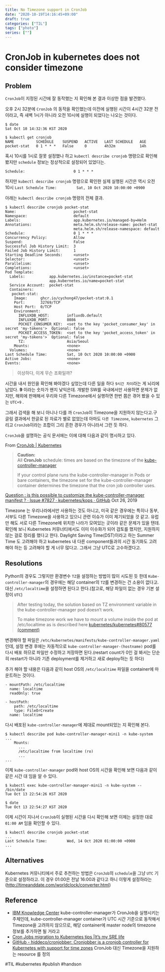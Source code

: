 ```yaml
---
title: No Timezone support in CronJob
date: "2020-10-19T14:16:45+09:00"
draft: true
categories: ["TIL"]
tags: ["photo"]
series: [""]
---
```


# CronJob in kubernetes does not consider timezone
## Problem
`CronJob`이 지정된 시간에 잘 동작했는 지 확인해 본 결과 이상한 점을 발견했다. 

오후 2시 32분에 `CronJob` 의 동작을 확인했는데 이전에 실행된 시간이 4시간 32분 전이라고, 즉 새벽 1시가 아니라 오전 10시에 실행이 되었다는  나오는 것이다. 
```
$ date
Sat Oct 10 14:32:36 KST 2020

$ kubectl get cronjob
NAME          SCHEDULE    SUSPEND   ACTIVE   LAST SCHEDULE   AGE
pocket-stat   0 1 * * *   False     0        4h32m           14h
```

혹시 10시를 1시로 잘못 설정했나 하고 `kubectl describe cronjob` 명령으로 확인해 봤지만 `schedule` 정보는 정상적으로 설정되어 있었다는.

`Schedule:                      0 1 * * *`

하지만 `kubectl describe cronjob` 명령으로 확인한 실제 실행된 시간은 역시 오전 10시
`Last Schedule Time:         Sat, 10 Oct 2020 10:00:00 +0900` 

아래는 `kubectl describe cronjob` 명령의 전체 결과. 
```
$ kubectl describe cronjob pocket-stat
Name:                          pocket-stat
Namespace:                     default
Labels:                        app.kubernetes.io/managed-by=Helm
Annotations:                   meta.helm.sh/release-name: pocket-stat
                               meta.helm.sh/release-namespace: default
Schedule:                      0 1 * * *
Concurrency Policy:            Allow
Suspend:                       False
Successful Job History Limit:  3
Failed Job History Limit:      1
Starting Deadline Seconds:     <unset>
Selector:                      <unset>
Parallelism:                   <unset>
Completions:                   <unset>
Pod Template:
  Labels:           app.kubernetes.io/instance=pocket-stat
                    app.kubernetes.io/name=pocket-stat
  Service Account:  pocket-stat
  Containers:
   pocket-stat:
    Image:      ghcr.io/cychong47/pocket-stat:0.1
    Port:       32769/TCP
    Host Port:  0/TCP
    Environment:
      INFLUXDB_HOST:        influxdb.default
      INFLUXDB_PORT:        8086
      POCKET_CONSUMER_KEY:  <set to the key 'pocket_consumer_key' in secret 'my-tokens'>  Optional: false
      POCKET_ACCESS_TOKEN:  <set to the key 'pocket_access_token' in secret 'my-tokens'>  Optional: false
      TZ:                   Asia/Seoul
    Mounts:                 <none>
  Volumes:                  <none>
Last Schedule Time:         Sat, 10 Oct 2020 10:00:00 +0900
Active Jobs:                <none>
Events:                     <none>
```

> 이상하다, 이게 무슨 조화일까?  

시간을 내서 원인을 확인해 봐야겠다 싶었는데 다른 일을 하다  `9시간 차이`라는 게 뇌리에 남았다. **9** 이라는 숫자가 왠지 낯익은데. 
개발한 SW를 국내에서만 사용하면 문제가 없지만, 해외에 판매해서 우리와 다른 Timezone에서 실행하면 한번 쯤은 겪어 봤을 수 있는 `UTC+9` . 

그래서 검색을 해 보니 아니나 다를 까 `CronJob`이 Timezone을 지원하지 않는다고.구글링 결과에서 한글로 된 자료가 별로 없었는데 아마도 `다른 Timezone`, `kubernetes` 그리고 `CronJob`이라는 조합이 그리 흔한 경우가 아니라서 그런 듯 하다. 

`CronJob`을 설명하는 공식 문서에는 이에 대해 다음과 같이 명시하고 있다. 

From [CronJob | Kubernetes](https://kubernetes.io/docs/concepts/workloads/controllers/cron-jobs/)
> **Caution:**  
> All **CronJob** schedule: times are based on the timezone of the  [kube-controller-manager](https://kubernetes.io/docs/reference/command-line-tools-reference/kube-controller-manager/)   
>   
> If your control plane runs the kube-controller-manager in Pods or bare containers, the timezone set for the kube-controller-manager container determines the timezone that the cron job controller uses.  

[Question : is this possible to customize the kube-controller-manager manifest ? · Issue #7827 · kubernetes/kops · GitHub](https://github.com/kubernetes/kops/issues/7827) Oct 26, 2019

Timezone 는 우리나라에서만 사용하는 것도 아니고, 미국 같은 경우에는 특히나 동부, 서부도 다른 Timezone을 사용하고 있으니 관련 이슈가 이미 제기되었을 것 같고. 유럽만 해도 서로 다른 Timezone에 위치한 나라가 모여있는 곳이라 같은 문제가 있을 텐데. 
확인해 보니 Kubernetes 커뮤너티에서도 이미 이슈화가 되어 검토를 했지만, 지원하지 않는 걸로 정리를 했다고 한다. Daylight Saving Time(DST)이라고 하는 Summer Time 도 고려해야 하고 kubernetes 내 다른 component들과의 시간 동기화도 고려해야 하는 등 고려해야 할 게 너무 많다고. 그래서 그냥 UTC로 고수하겠다고. 

## Resolutions
Python의 경우도 그렇지만 환경변수 `TZ`을 설정하는 방법이 많이 시도된 듯 한데 
`Kube-controller-manager`의 경우에는 해당 container의 `TZ`를 변경하는 건 소용이 없다고. 
대신 `/etc/localtime`을 설정하면 된다고 한다.(참고로, 해당 파일이 없는 경우 기본 설정이 `UTC`)

> After testing today, the solution based on TZ environment variable in the kube-controller-manager pod doesn’t work.  
>   
> To make timezone work we have to mount a volume inside the pod at /etc/localtime as is described here  [kubernetes/kubernetes#80577 (comment)](https://github.com/kubernetes/kubernetes/issues/80577#issuecomment-517783884)  

변경해야 할 파일은 `/etc/kubernetes/manifests/kube-controller-manager.yaml` 인데, 설정 변경 후에는 자동적으로 `kube-controller-manager-(hostname)` pod를 다시 배포 하므로 파일만 수정하고 저장하면 된다.(restart count가 0인 걸 봐서는 단순히 restart가 아니라 기존 deployment를 제거하고 새로 deploy하는 듯 하다) 

추가 해야 할 내용은 다음과 같이 host OS의 `/etc/localtime` 파일을 container에 마운트하는 것이다. 

```
- mountPath: /etc/localtime
  name: localtime
  readOnly: true

- hostPath:
    path: /etc/localtime
    type: FileOrCreate
  name: localtime
``` 

다시 배포된 `kube-controller-manager`에 제대로 mount되었는 지 확인해 본다. 
```
$ kubectl describe pod kube-controller-manager-mini1 -n kube-system
...
    Mounts:
      ...
      /etc/localtime from localtime (ro)
      ...
...
```

이제 `kube-controller-manager` pod와 host OS의 시간을 확인해 보면 다음과 같이 같은 시간 대 임을 알 수 있다.
```
$ kubectl exec kube-controller-manager-mini1 -n kube-system -- /bin/date
Tue Oct 13 22:54:26 KST 2020

$ date
Tue Oct 13 22:54:27 KST 2020
```

이제 시간이 지나서 `CronJob`이 실행된 시간을 다시 확인해 보면 이제는 설정한 대로 `01:00 AM` 임을 확인할 수 있다. 
```
$ kubectl describe cronjob pocket-stat
...
Last Schedule Time:         Wed, 14 Oct 2020 01:00:00 +0900
...
```

## Alternatives
Kubernetes 커뮤니티에서 주로 추천하는 방법은  `CronJob`의 `schedule`을 그냥 `UTC` 기준으로 설정하라고. 
이 경우 01:00은 전날 16:00과 같다고 하니 이렇게 설정하라는 (http://timeanddate.com/worldclock/converter.html) 


## Reference
- [IBM Knowledge Center](https://www.ibm.com/support/knowledgecenter/SSBS6K_3.2.0/troubleshoot/kube_cronjob.html) kube-controller-manager가 CronJob을 실행시키는 주체인데, kube-controller-manager container가 UTC 시간 기준으로 동작해서 Timezone을 고려하지 않으므로, 해당 container에 master node의 timezone 정보를 추가하면 될 거라고
- [Cron Jobs migration to Kubernetes tips |It’s my SRE life](https://mysrelife.com/posts/cronjobs/)
- [GitHub - hiddeco/cronjobber: Cronjobber is a cronjob controller for Kubernetes with support for time zones](https://github.com/hiddeco/cronjobber) CronJob 대신 Timezone을 지원하는 resource 를 정의 


#TIL #kubernetes #publish #handson


